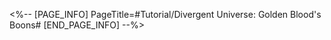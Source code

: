 <%-- [PAGE_INFO]
PageTitle=#Tutorial/Divergent Universe: Golden Blood's Boons#
[END_PAGE_INFO] --%>
{{Tutorial
|sort      = 933301
|title     = Divergent Universe: Golden Blood's Boons
|subtitle  = 
|type      = Simulated Universe
|about     = 
|image1    = Tutorial Divergent Universe Golden Blood's Boons 1.png{{subst:void|<!--$UPLOAD:<<SpriteOutput/TutorialPic/TutorialPage_933301.png>-<Tutorial Divergent Universe Golden Blood's Boons 1.png>-<Tutorial Files>>-->}}
|text1     = In the Divergent Universe, you can enhance your combat effectiveness by selecting {{Color|h|nobold=1|Golden Blood's Boons}}.
|image2    = Tutorial Divergent Universe Golden Blood's Boons 2.png{{subst:void|<!--$UPLOAD:<<SpriteOutput/TutorialPic/TutorialPage_933302.png>-<Tutorial Divergent Universe Golden Blood's Boons 2.png>-<Tutorial Files>>-->}}
|text2     = You can select {{Color|h|nobold=1|Golden Blood's Boons}} once for every 4 domains entered.
|image3    = Tutorial Divergent Universe Golden Blood's Boons 3.png{{subst:void|<!--$UPLOAD:<<SpriteOutput/TutorialPic/TutorialPage_933303.png>-<Tutorial Divergent Universe Golden Blood's Boons 3.png>-<Tutorial Files>>-->}}
|text3     = Golden Blood's Boons are separated into {{Color|h|nobold=1|basic buffs}} and {{Color|h|nobold=1|enhancement buffs}}. You must already have a basic buff before you can choose to get the corresponding enhancement buffs.
}}